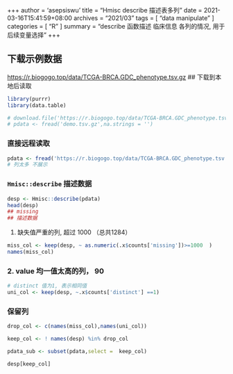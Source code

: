 +++
author = 'asepsiswu'
title = "Hmisc describe 描述表多列"
date = 2021-03-16T15:41:59+08:00
archives = "2021/03" 
tags = [ "data manipulate" ]
categories = [ "R" ]
summary = "describe 函数描述 临床信息 各列的情况, 用于后续变量选择"
+++

##  下载示例数据
[https://r.biogogo.top/data/TCGA-BRCA.GDC_phenotype.tsv.gz](https://r.biogogo.top/data/TCGA-BRCA.GDC_phenotype.tsv.gz)
## 下载到本地后读取
```R
library(purrr)
library(data.table)

# download.file('https://r.biogogo.top/data/TCGA-BRCA.GDC_phenotype.tsv.gz',destfile = 'demo.tsv.gz')
# pdata <- fread('demo.tsv.gz',na.strings = '')
```

###  直接远程读取
```R
pdata <- fread('https://r.biogogo.top/data/TCGA-BRCA.GDC_phenotype.tsv.gz', na.strings = '')
# 列太多 不展示
```
### `Hmisc::describe` 描述数据
```R
desp <- Hmisc::describe(pdata)
head(desp)
## missing 
## 描述数据
```

1. 缺失值严重的列, 超过  1000 （总共1284）
```R
miss_col <- keep(desp, ~ as.numeric(.x$counts['missing'])>=1000  )
names(miss_col)
```

### 2. value 均一值太高的列， 90
```R
# distinct 值为1, 表示相同值
uni_col <- keep(desp, ~.x$counts['distinct'] ==1)
```

###  保留列
```R
drop_col <- c(names(miss_col),names(uni_col))

keep_col <- ! names(desp) %in% drop_col

pdata_sub <- subset(pdata,select =  keep_col)

desp[keep_col]

```
